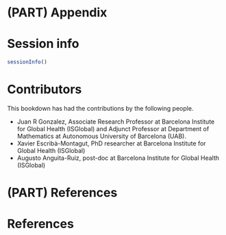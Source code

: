 # (PART) Appendix {-}

# Session info
```r
sessionInfo()
```

# Contributors
This bookdown has had the contributions by the following people.

-   Juan R Gonzalez, Associate Research Professor at Barcelona Institute for Global Health (ISGlobal) and Adjunct Professor at Department of Mathematics at Autonomous University of Barcelona (UAB).
-   Xavier Escribà-Montagut, PhD researcher at Barcelona Institute for Global Health (ISGlobal)
-   Augusto Anguita-Ruiz, post-doc at Barcelona Institute for Global Health (ISGlobal)

# (PART) References {-}

# References